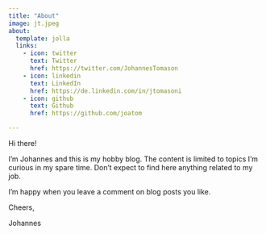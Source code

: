 ```yaml
---
title: "About"
image: jt.jpeg
about:
  template: jolla
  links:
    - icon: twitter
      text: Twitter
      href: https://twitter.com/JohannesTomason
    - icon: linkedin
      text: LinkedIn
      href: https://de.linkedin.com/in/jtomasoni
    - icon: github
      text: Github
      href: https://github.com/joatom

---
```


Hi there!

I’m Johannes and this is my hobby blog. The content is limited to topics I’m curious in my spare time. Don’t expect to find here anything related to my job.

I’m happy when you leave a comment on blog posts you like.

Cheers,

Johannes
